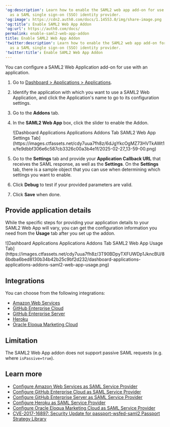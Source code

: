 ---
'og:description': Learn how to enable the SAML2 web app add-on for use with Auth0
  as a SAML single sign-on (SSO) identity provider.
'og:image': https://cdn2.auth0.com/docs/1.14553.0/img/share-image.png
'og:title': Enable SAML2 Web App Addon
'og:url': https://auth0.com/docs/
permalink: enable-saml2-web-app-addon
title: Enable SAML2 Web App Addon
'twitter:description': Learn how to enable the SAML2 web app add-on for use with Auth0
  as a SAML single sign-on (SSO) identity provider.
'twitter:title': Enable SAML2 Web App Addon
---
You can configure a SAML2 Web Application add-on for use with an application.

1. Go to [Dashboard > Applications > Applications](https://manage.auth0.com/#/applications).
2. Identify the application with which you want to use a SAML2 Web Application, and click the Application's name to go to its configuration settings.
3. Go to the **Addons** tab.
4. In the **SAML2 Web App** box, click the slider to enable the Addon.

   <Frame>![Dashboard Applications Applications Addons Tab SAML2 Web App Settings Tab](https://images.ctfassets.net/cdy7uua7fh8z/6dJgYkcOgMZ73HVTkAWt1x/fe9dbbf306e6c587cb3326c00a3b4e1f/2025-02-27_13-59-00.png)</Frame>
5. Go to the **Settings** tab and provide your **Application Callback URL** that receives the SAML response, as well as the **Settings**. On the **Settings** tab, there is a sample object that you can use when determining which settings you want to enable.
6. Click **Debug** to test if your provided parameters are valid.
7. Click **Save** when done.

## Provide application details

While the specific steps for providing your application details to your SAML2 Web App will vary, you can get the configuration information you need from the **Usage** tab after you set up the addon.

<Frame>![Dashboard Applications Applications Addons Tab SAML2 Web App Usage Tab](https://images.ctfassets.net/cdy7uua7fh8z/3T90BDpyTXFUWDp1JkncBU/86bdba6bed8130b34b42b25c9bf2d232/dashboard-applications-applications-addons-saml2-web-app-usage.png)</Frame>

## Integrations

You can choose from the following integrations:

* [Amazon Web Services](/docs/authenticate/single-sign-on/outbound-single-sign-on/configure-auth0-saml-identity-provider/configure-saml2-web-app-addon-for-aws)
* [GitHub Enterprise Cloud](/docs/authenticate/single-sign-on/outbound-single-sign-on/configure-auth0-saml-identity-provider/configure-saml2-web-app-addon-for-github-enterprise-cloud)
* [GitHub Enterprise Server](/docs/authenticate/single-sign-on/outbound-single-sign-on/configure-auth0-saml-identity-provider/configure-saml2-web-app-addon-for-github-enterprise-server)
* [Heroku](/docs/authenticate/single-sign-on/outbound-single-sign-on/configure-auth0-saml-identity-provider/configure-saml2-web-app-addon-for-heroku)
* [Oracle Eloqua Marketing Cloud](/docs/authenticate/single-sign-on/outbound-single-sign-on/configure-auth0-saml-identity-provider/configure-saml2-addon-eloqua)

## Limitation

The SAML2 Web App addon does not support passive <Tooltip tip="Security Assertion Markup Language (SAML): Standardized protocol allowing two parties to exchange authentication information without a password." cta="View Glossary" href="/docs/glossary?term=SAML">SAML</Tooltip> requests (e.g. where `isPassive=true`).

## Learn more

* [Configure Amazon Web Services as SAML Service Provider](/docs/authenticate/single-sign-on/outbound-single-sign-on/configure-auth0-saml-identity-provider/configure-saml2-web-app-addon-for-aws)
* [Configure GitHub Enterprise Cloud as SAML Service Provider](/docs/authenticate/single-sign-on/outbound-single-sign-on/configure-auth0-saml-identity-provider/configure-saml2-web-app-addon-for-github-enterprise-cloud)
* [Configure GitHub Enterprise Server as SAML Service Provider](/docs/authenticate/single-sign-on/outbound-single-sign-on/configure-auth0-saml-identity-provider/configure-saml2-web-app-addon-for-github-enterprise-server)
* [Configure Heroku as SAML Service Provider](/docs/authenticate/single-sign-on/outbound-single-sign-on/configure-auth0-saml-identity-provider/configure-saml2-web-app-addon-for-heroku)
* [Configure Oracle Eloqua Marketing Cloud as SAML Service Provider](/docs/authenticate/single-sign-on/outbound-single-sign-on/configure-auth0-saml-identity-provider/configure-saml2-addon-eloqua)
* [CVE-2017-16897: Security Update for passport-wsfed-saml2 Passport Strategy Library](/docs/secure/security-guidance/security-bulletins/cve-2017-16897)
